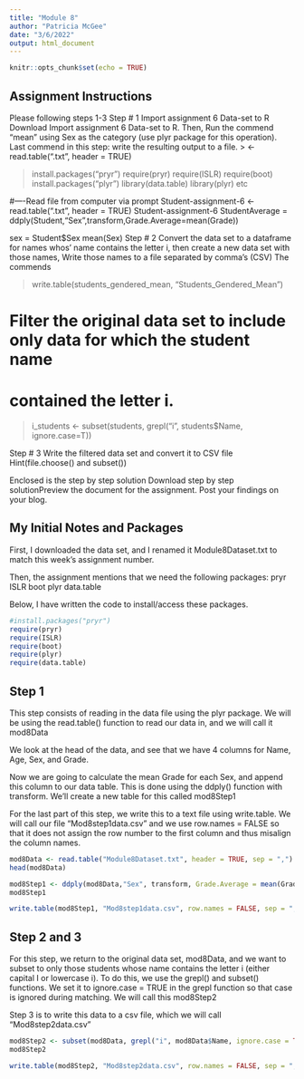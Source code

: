 ```yaml
---
title: "Module 8"
author: "Patricia McGee"
date: "3/6/2022"
output: html_document
---
```


```r
knitr::opts_chunk$set(echo = TRUE)
```

## Assignment Instructions

Please following steps 1-3
Step # 1 Import assignment 6 Data-set to R  Download Import assignment 6 Data-set to R. Then, Run the commend "mean" using Sex as the category (use plyr package for this operation). Last commend in this step: write the resulting output to a file.
> <- read.table("<FileName>.txt", header = TRUE)

>install.packages("pryr")
require(pryr)
require(ISLR)
require(boot)
install.packages("plyr")
library(data.table)
library(plyr)
etc

#----Read file from computer via prompt
Student-assignment-6 <- read.table("<FileName>.txt", header = TRUE)
Student-assignment-6
StudentAverage = ddply(Student,"Sex",transform,Grade.Average=mean(Grade))

sex = Student$Sex
mean(Sex)
Step # 2 Convert the data set to a dataframe for names whos' name contains the letter i, then create a new data set with those names, Write those names to a file separated by comma’s (CSV)
The commends

>write.table(students_gendered_mean, "Students_Gendered_Mean")

# Filter the original data set to include only data for which the student name
# contained the letter i.
>i_students <- subset(students, grepl("i", students$Name, ignore.case=T))

Step # 3
Write the filtered data set and convert it to CSV file
Hint(file.choose() and subset())

Enclosed is the step by step solution  Download step by step solutionPreview the document for the assignment.
Post your findings on your blog.  

## My Initial Notes and Packages

First, I downloaded the data set, and I renamed it Module8Dataset.txt to match this week's assignment number.

Then, the assignment mentions that we need the following packages:
pryr
ISLR
boot
plyr
data.table

Below, I have written the code to install/access these packages.

```r
#install.packages("pryr")
require(pryr)
require(ISLR)
require(boot)
require(plyr)
require(data.table)

```

## Step 1

This step consists of reading in the data file using the plyr package. We will be using the read.table() function to read our data in, and we will call it mod8Data 

We look at the head of the data, and see that we have 4 columns for Name, Age, Sex, and Grade.

Now we are going to calculate the mean Grade for each Sex, and append this column to our data table. This is done using the ddply() function with transform. We'll create a new table for this called mod8Step1

For the last part of this step, we write this to a text file using write.table. We will call our file "Mod8step1data.csv" and we use row.names = FALSE so that it does not assign the row number to the first column and thus misalign the column names.



```r
mod8Data <- read.table("Module8Dataset.txt", header = TRUE, sep = ",")
head(mod8Data)

mod8Step1 <- ddply(mod8Data,"Sex", transform, Grade.Average = mean(Grade))
mod8Step1

write.table(mod8Step1, "Mod8step1data.csv", row.names = FALSE, sep = ",")

```

## Step 2 and 3

For this step, we return to the original data set, mod8Data, and we want to subset to only those students whose name contains the letter i (either capital I or lowercase i).
To do this, we use the grepl() and subset() functions. We set it to ignore.case = TRUE in the grepl function so that case is ignored during matching.  We will call this mod8Step2

Step 3 is to write this data to a csv file, which we will call "Mod8step2data.csv"

```r
mod8Step2 <- subset(mod8Data, grepl("i", mod8Data$Name, ignore.case = TRUE))
mod8Step2

write.table(mod8Step2, "Mod8step2data.csv", row.names = FALSE, sep = ",")

```

